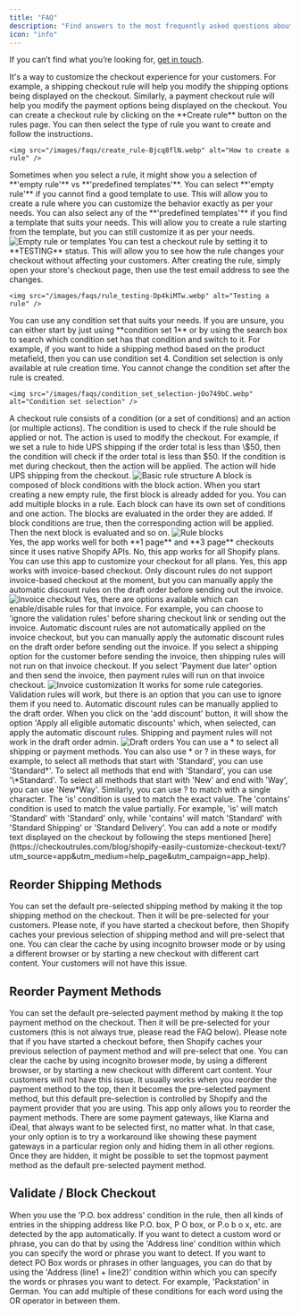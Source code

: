 ```yaml
---
title: "FAQ"
description: "Find answers to the most frequently asked questions about using the **BeSure Checkout Rules** app in your Shopify store."
icon: "info"
---
```


If you can’t find what you’re looking for, [get in touch](https://checkoutrules.com/contact/).

<AccordionGroup>
  <Accordion title="What is a checkout rule?">
    It's a way to customize the checkout experience for your customers. For example, a shipping checkout rule will help you modify the shipping options being displayed on the checkout. Similarly, a payment checkout rule will help you modify the payment options being displayed on the checkout.
  </Accordion>

  <Accordion title="How to create a checkout rule?">
    You can create a checkout rule by clicking on the **Create rule** button on the rules page. You can then select the type of rule you want to create and follow the instructions.

    <img src="/images/faqs/create_rule-Bjcq8flN.webp" alt="How to create a rule" />
  </Accordion>

  <Accordion title="Should I choose an empty rule?">
    Sometimes when you select a rule, it might show you a selection of **'empty rule'** vs **'predefined templates'**. You can select **'empty rule'** if you cannot find a good template to use. This will allow you to create a rule where you can customize the behavior exactly as per your needs. You can also select any of the **'predefined templates'** if you find a template that suits your needs. This will allow you to create a rule starting from the template, but you can still customize it as per your needs.
    <img src="/images/faqs/empty_rule_templates-DlBCQK7n.webp" alt="Empty rule or templates" />
  </Accordion>

  <Accordion title="How to test a checkout rule?">
    You can test a checkout rule by setting it to **TESTING** status. This will allow you to see how the rule changes your checkout without affecting your customers.  
    After creating the rule, simply open your store's checkout page, then use the test email address to see the changes.

    <img src="/images/faqs/rule_testing-Dp4kiMTw.webp" alt="Testing a rule" />
  </Accordion>

  <Accordion title="Which condition set should I use?">
   You can use any condition set that suits your needs. If you are unsure, you can either start by just using **condition set 1** or by using the search box to search which condition set has that condition and switch to it. For example, if you want to hide a shipping method based on the product metafield, then you can use condition set 4. Condition set selection is only available at rule creation time. You cannot change the condition set after the rule is created.

    <img src="/images/faqs/condition_set_selection-jOo749bC.webp" alt="Condition set selection" />
  </Accordion>

  <Accordion title="What is the basic structure of a checkout rule?">
    A checkout rule consists of a condition (or a set of conditions) and an action (or multiple actions). The condition is used to check if the rule should be applied or not. The action is used to modify the checkout. For example, if we set a rule to hide UPS shipping if the order total is less than \$50, then the condition will check if the order total is less than $50. If the condition is met during checkout, then the action will be applied. The action will hide UPS shipping from the checkout.
    <img src="/images/faqs/basic_rule_structure-LbDRaUUy.webp" alt="Basic rule structure" />
  </Accordion>

  <Accordion title="What are blocks inside a checkout rule?">
  A block is composed of block conditions with the block action. When you start creating a new empty rule, the first block is already added for you. You can add multiple blocks in a rule. Each block can have its own set of conditions and one action. The blocks are evaluated in the order they are added. If block conditions are true, then the corresponding action will be applied. Then the next block is evaluated and so on.
    <img src="/images/faqs/rule_blocks-DkeFb4UF.webp" alt="Rule blocks" />
  </Accordion>
</AccordionGroup>

<br />

<AccordionGroup>
  <Accordion title="Does this app work for 1 page checkout?">
    Yes, the app works well for both **1 page** and **3 page** checkouts since it uses native Shopify APIs.
  </Accordion>

  <Accordion title="Does this app only work for Shopify Plus?">
    No, this app works for all Shopify plans. You can use this app to customize your checkout for all plans.
  </Accordion>

  <Accordion title="Does this app work for invoice checkout (when customer opens checkout from invoice)?">
   Yes, this app works with invoice-based checkout. Only discount rules do not support invoice-based checkout at the moment, but you can manually apply the automatic discount rules on the draft order before sending out the invoice.
    <img src="/images/faqs/draft_order_apply_discounts-Bzc-zA93.webp" alt="Invoice checkout" />
  </Accordion>

  <Accordion title="Can I customize what rules should run on invoice checkout (when customer opens checkout from invoice)?">
  Yes, there are options available which can enable/disable rules for that invoice. For example, you can choose to 'ignore the validation rules' before sharing checkout link or sending out the invoice. Automatic discount rules are not automatically applied on the invoice checkout, but you can manually apply the automatic discount rules on the draft order before sending out the invoice. If you select a shipping option for the customer before sending the invoice, then shipping rules will not run on that invoice checkout. If you select 'Payment due later' option and then send the invoice, then payment rules will run on that invoice checkout.
    <img src="/images/faqs/invoice_admin_view-C9KJI8JV.webp" alt="Invoice customization" />
  </Accordion>

  <Accordion title="Does this app work for draft orders (when created from admin)?">
  It works for some rule categories. Validation rules will work, but there is an option that you can use to ignore them if you need to. Automatic discount rules can be manually applied to the draft order. When you click on the 'add discount' button, it will show the option 'Apply all eligible automatic discounts' which, when selected, can apply the automatic discount rules. Shipping and payment rules will not work in the draft order admin.
    <img src="/images/faqs/admin_view_draft_orders-BQ3pRIeY.webp" alt="Draft orders" />
  </Accordion>

  <Accordion title="Can I use wildcard like * to select shipping or payment methods?">
   You can use a * to select all shipping or payment methods. You can also use * or ? in these ways, for example, to select all methods that start with 'Standard', you can use 'Standard*'. To select all methods that end with 'Standard', you can use '\*Standard'. To select all methods that start with 'New' and end with 'Way', you can use 'New*Way'. Similarly, you can use ? to match with a single character.
  </Accordion>

  <Accordion title="What is the difference between 'is' and 'contains' used in different rules?">
The 'is' condition is used to match the exact value. The 'contains' condition is used to match the value partially. For example, 'is' will match 'Standard' with 'Standard' only, while 'contains' will match 'Standard' with 'Standard Shipping' or 'Standard Delivery'.
  </Accordion>

  <Accordion title="How to add a note or modify text displayed on the checkout?">
    You can add a note or modify text displayed on the checkout by following the steps mentioned [here](https://checkoutrules.com/blog/shopify-easily-customize-checkout-text/?utm_source=app&utm_medium=help_page&utm_campaign=app_help).
  </Accordion>
</AccordionGroup>

## Reorder Shipping Methods

<AccordionGroup>
  <Accordion title="How to set the default pre-selected shipping method?">
   You can set the default pre-selected shipping method by making it the top shipping method on the checkout. Then it will be pre-selected for your customers. Please note, if you have started a checkout before, then Shopify caches your previous selection of shipping method and will pre-select that one. You can clear the cache by using incognito browser mode or by using a different browser or by starting a new checkout with different cart content. Your customers will not have this issue.
  </Accordion>
</AccordionGroup>

## Reorder Payment Methods

<AccordionGroup>
  <Accordion title="How to set the default pre-selected payment method?">
  You can set the default pre-selected payment method by making it the top payment method on the checkout. Then it will be pre-selected for your customers (this is not always true, please read the FAQ below). Please note that if you have started a checkout before, then Shopify caches your previous selection of payment method and will pre-select that one. You can clear the cache by using incognito browser mode, by using a different browser, or by starting a new checkout with different cart content. Your customers will not have this issue.
  </Accordion>

  <Accordion title="Why is top most payment method not being set the default pre-selected payment method?">
   It usually works when you reorder the payment method to the top, then it becomes the pre-selected payment method, but this default pre-selection is controlled by Shopify and the payment provider that you are using. This app only allows you to reorder the payment methods. There are some payment gateways, like Klarna and iDeal, that always want to be selected first, no matter what. In that case, your only option is to try a workaround like showing these payment gateways in a particular region only and hiding them in all other regions. Once they are hidden, it might be possible to set the topmost payment method as the default pre-selected payment method.
  </Accordion>
</AccordionGroup>

## Validate / Block Checkout

<AccordionGroup>
  <Accordion title="How does the app detect PO Box addresses?">
    When you use the 'P.O. box address' condition in the rule, then all kinds of entries in the shipping address like P.O. box, P O box, or P.o b o x, etc. are detected by the app automatically. If you want to detect a custom word or phrase, you can do that by using the 'Address line' condition within which you can specify the word or phrase you want to detect.
  </Accordion>

  <Accordion title="How to detect PO Box addresses in other languages?">
   If you want to detect PO Box words or phrases in other languages, you can do that by using the 'Address (line1 + line2)' condition within which you can specify the words or phrases you want to detect. For example, 'Packstation' in German. You can add multiple of these conditions for each word using the OR operator in between them.
  </Accordion>
</AccordionGroup>

